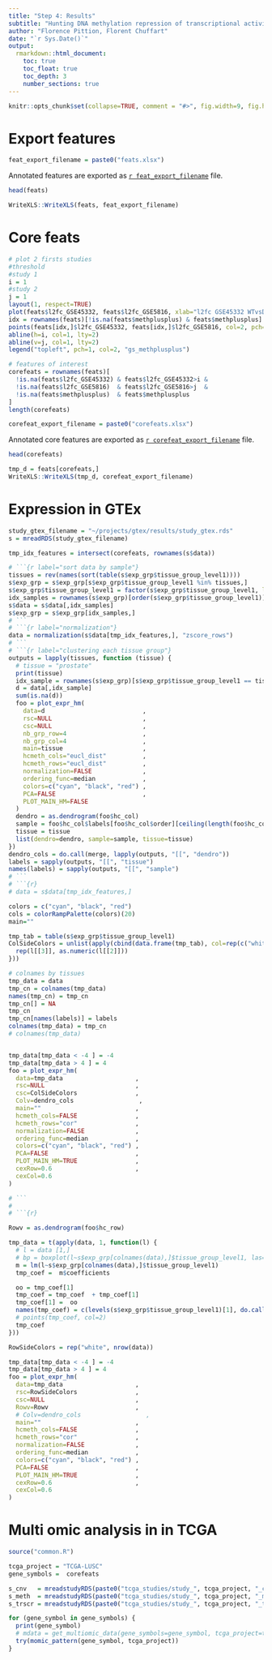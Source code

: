 ```yaml
---
title: "Step 4: Results"
subtitle: "Hunting DNA methylation repression of transcriptional activity"
author: "Florence Pittion, Florent Chuffart"
date: "`r Sys.Date()`"
output: 
  rmarkdown::html_document:
    toc: true
    toc_float: true
    toc_depth: 3
    number_sections: true
---
```




```r
knitr::opts_chunk$set(collapse=TRUE, comment = "#>", fig.width=9, fig.height=6, eval=TRUE, echo=FALSE, results="hide", warning=FALSE)

```

# Export features


```r
feat_export_filename = paste0("feats.xlsx")
```

Annotated features are exported as [`r feat_export_filename`](`r feat_export_filename`) file. 

```r
head(feats)
```

```r
WriteXLS::WriteXLS(feats, feat_export_filename)
```


# Core feats

```r
# plot 2 firsts studies
#threshold
#study 1
i = 1
#study 2
j = 1
layout(1, respect=TRUE)
plot(feats$l2fc_GSE45332, feats$l2fc_GSE5816, xlab="l2fc GSE45332 WTvsDKO", ylab="l2fc GSE5816", pch=".", col="grey")
idx = rownames(feats)[!is.na(feats$methplusplus) & feats$methplusplus]
points(feats[idx,]$l2fc_GSE45332, feats[idx,]$l2fc_GSE5816, col=2, pch=1)
abline(h=i, col=1, lty=2)
abline(v=j, col=1, lty=2)
legend("topleft", pch=1, col=2, "gs_methplusplus")

# features of interest
corefeats = rownames(feats)[
  !is.na(feats$l2fc_GSE45332) & feats$l2fc_GSE45332>i & 
  !is.na(feats$l2fc_GSE5816)  & feats$l2fc_GSE5816>j  & 
  !is.na(feats$methplusplus)  & feats$methplusplus
]
length(corefeats) 
```

```r
corefeat_export_filename = paste0("corefeats.xlsx")
```

Annotated core features are exported as [`r corefeat_export_filename`](`r corefeat_export_filename`) file. 

```r
head(corefeats)
```

```r
tmp_d = feats[corefeats,]
WriteXLS::WriteXLS(tmp_d, corefeat_export_filename)
```


# Expression in GTEx


```r
study_gtex_filename = "~/projects/gtex/results/study_gtex.rds"
s = mreadRDS(study_gtex_filename)  

tmp_idx_features = intersect(corefeats, rownames(s$data))

# ```{r label="sort data by sample"}
tissues = rev(names(sort(table(s$exp_grp$tissue_group_level1))))
s$exp_grp = s$exp_grp[s$exp_grp$tissue_group_level1 %in% tissues,]
s$exp_grp$tissue_group_level1 = factor(s$exp_grp$tissue_group_level1, levels=tissues)
idx_samples = rownames(s$exp_grp)[order(s$exp_grp$tissue_group_level1)]
s$data = s$data[,idx_samples]
s$exp_grp = s$exp_grp[idx_samples,]
# ```
# ```{r label="normalization"}
data = normalization(s$data[tmp_idx_features,], "zscore_rows")
# ```
# ```{r label="clustering each tissue group"}
outputs = lapply(tissues, function (tissue) {
  # tissue = "prostate"
  print(tissue)
  idx_sample = rownames(s$exp_grp)[s$exp_grp$tissue_group_level1 == tissue]
  d = data[,idx_sample]
  sum(is.na(d))
  foo = plot_expr_hm(
    data=d                           ,
    rsc=NULL                         , 
    csc=NULL                         , 
    nb_grp_row=4                     ,
    nb_grp_col=4                     , 
    main=tissue                      , 
    hcmeth_cols="eucl_dist"          , 
    hcmeth_rows="eucl_dist"          , 
    normalization=FALSE              , 
    ordering_func=median             , 
    colors=c("cyan", "black", "red") , 
    PCA=FALSE                        ,
    PLOT_MAIN_HM=FALSE
  )
  dendro = as.dendrogram(foo$hc_col)  
  sample = foo$hc_col$labels[foo$hc_col$order][ceiling(length(foo$hc_col$order)/2)]
  tissue = tissue
  list(dendro=dendro, sample=sample, tissue=tissue)
})
dendro_cols = do.call(merge, lapply(outputs, "[[", "dendro"))
labels = sapply(outputs, "[[", "tissue")
names(labels) = sapply(outputs, "[[", "sample")
# ```
# ```{r}
# data = s$data[tmp_idx_features,]

colors = c("cyan", "black", "red")
cols = colorRampPalette(colors)(20)
main=""

tmp_tab = table(s$exp_grp$tissue_group_level1)
ColSideColors = unlist(apply(cbind(data.frame(tmp_tab), col=rep(c("white", "grey"), length(tmp_tab))[1:length(tmp_tab)]), 1, function (l) {
  rep(l[[3]], as.numeric(l[[2]]))
}))

# colnames by tissues
tmp_data = data
tmp_cn = colnames(tmp_data)
names(tmp_cn) = tmp_cn
tmp_cn[] = NA
tmp_cn
tmp_cn[names(labels)] = labels
colnames(tmp_data) = tmp_cn
# colnames(tmp_data)


tmp_data[tmp_data < -4 ] = -4
tmp_data[tmp_data > 4 ] = 4
foo = plot_expr_hm(
  data=tmp_data                    ,
  rsc=NULL                         , 
  csc=ColSideColors                , 
  Colv=dendro_cols                  , 
  main=""                          , 
  hcmeth_cols=FALSE                , 
  hcmeth_rows="cor"                , 
  normalization=FALSE              , 
  ordering_func=median             , 
  colors=c("cyan", "black", "red") , 
  PCA=FALSE                        ,
  PLOT_MAIN_HM=TRUE                ,
  cexRow=0.6                       , 
  cexCol=0.6
)

# ```
#
# ```{r}

Rowv = as.dendrogram(foo$hc_row)

tmp_data = t(apply(data, 1, function(l) {
  # l = data [1,]
  # bp = boxplot(l~s$exp_grp[colnames(data),]$tissue_group_level1, las=2)
  m = lm(l~s$exp_grp[colnames(data),]$tissue_group_level1)
  tmp_coef =  m$coefficients

  oo = tmp_coef[1]
  tmp_coef = tmp_coef  + tmp_coef[1]
  tmp_coef[1] =  oo 
  names(tmp_coef) = c(levels(s$exp_grp$tissue_group_level1)[1], do.call(rbind, strsplit(names(tmp_coef)[-1], "tissue_group_level1"))[,2])
  # points(tmp_coef, col=2)
  tmp_coef
}))

RowSideColors = rep("white", nrow(data))

tmp_data[tmp_data < -4 ] = -4
tmp_data[tmp_data > 4 ] = 4
foo = plot_expr_hm(
  data=tmp_data                    ,
  rsc=RowSideColors                , 
  csc=NULL                         , 
  Rowv=Rowv                        ,
  # Colv=dendro_cols                  ,
  main=""                          , 
  hcmeth_cols=FALSE                , 
  hcmeth_rows="cor"                , 
  normalization=FALSE              , 
  ordering_func=median             , 
  colors=c("cyan", "black", "red") , 
  PCA=FALSE                        ,
  PLOT_MAIN_HM=TRUE                ,
  cexRow=0.6                       , 
  cexCol=0.6
)
```


# Multi omic analysis in in TCGA

```r
source("common.R")

tcga_project = "TCGA-LUSC"
gene_symbols =  corefeats

s_cnv   = mreadstudyRDS(paste0("tcga_studies/study_", tcga_project, "_cnv.rds"))
s_meth  = mreadstudyRDS(paste0("tcga_studies/study_", tcga_project, "_meth.rds"))
s_trscr = mreadstudyRDS(paste0("tcga_studies/study_", tcga_project, "_trscr.rds"))

for (gene_symbol in gene_symbols) {
  print(gene_symbol)
  # mdata = get_multiomic_data(gene_symbols=gene_symbol, tcga_project=tcga_project)  
  try(momic_pattern(gene_symbol, tcga_project))
}
```





